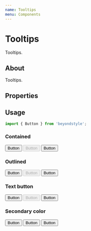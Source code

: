 ```yaml
---
name: Tooltips
menu: Components
---
```



# Tooltips

Tooltips.

## About

Tooltips.

## Properties

<Props of={Button} />

## Usage

```js
import { Button } from 'beyondstyle';
```

### Contained

<Playground>
  <Button variant="contained" color="primary">
    Button
  </Button>
  <Button variant="contained" color="primary" disabled>
    Button
  </Button>
  <Button variant="contained" color="primary" size="small">
    Button
  </Button>
</Playground>

### Outlined

<Playground>
  <Button variant="outlined" color="primary">
    Button
  </Button>
  <Button variant="outlined" color="primary" disabled>
    Button
  </Button>
  <Button variant="outlined" color="primary" size="small">
    Button
  </Button>
</Playground>

### Text button

<Playground>
  <Button color="primary">
    Button
  </Button>
  <Button color="primary" disabled>
    Button
  </Button>
  <Button color="primary" size="small">
    Button
  </Button>
</Playground>

### Secondary color

<Playground>
  <Button variant="contained" color="secondary">Button</Button>
  <Button variant="outlined" color="secondary">Button</Button>
  <Button color="secondary" size="small">Button</Button>
</Playground>